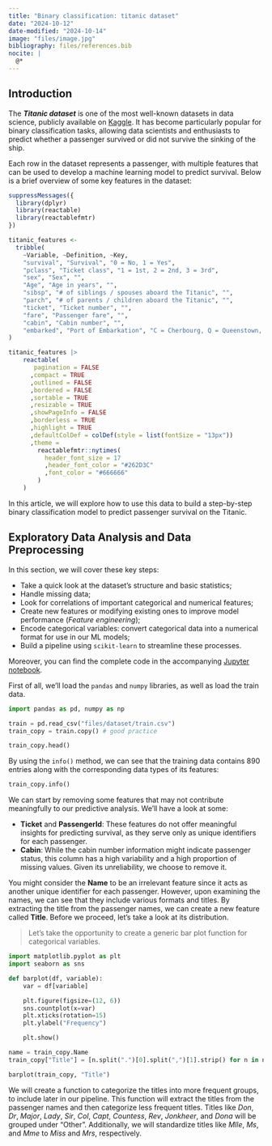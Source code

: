 ```yaml
---
title: "Binary classification: titanic dataset"
date: "2024-10-12"
date-modified: "2024-10-14"
image: "files/image.jpg"
bibliography: files/references.bib
nocite: |
  @*
---
```


## Introduction

The ***Titanic dataset*** is one of the most well-known datasets in data science, publicly available on [Kaggle](https://www.kaggle.com/c/titanic). It has become particularly popular for binary classification tasks, allowing data scientists and enthusiasts to predict whether a passenger survived or did not survive the sinking of the ship.

Each row in the dataset represents a passenger, with multiple features that can be used to develop a machine learning model to predict survival. Below is a brief overview of some key features in the dataset:

```r

suppressMessages({
  library(dplyr)
  library(reactable)
  library(reactablefmtr)
})

titanic_features <- 
  tribble(
    ~Variable, ~Definition, ~Key,
    "survival", "Survival", "0 = No, 1 = Yes",
    "pclass", "Ticket class", "1 = 1st, 2 = 2nd, 3 = 3rd",
    "sex", "Sex", "",
    "Age", "Age in years", "",
    "sibsp", "# of siblings / spouses aboard the Titanic", "",
    "parch", "# of parents / children aboard the Titanic", "",
    "ticket", "Ticket number", "",
    "fare", "Passenger fare", "",
    "cabin", "Cabin number", "",
    "embarked", "Port of Embarkation", "C = Cherbourg, Q = Queenstown, S = Southampton"
)

titanic_features |> 
    reactable(
       pagination = FALSE
      ,compact = TRUE
      ,outlined = FALSE
      ,bordered = FALSE
      ,sortable = TRUE
      ,resizable = TRUE
      ,showPageInfo = FALSE
      ,borderless = TRUE
      ,highlight = TRUE
      ,defaultColDef = colDef(style = list(fontSize = "13px"))
      ,theme =
        reactablefmtr::nytimes(
          header_font_size = 17
          ,header_font_color = "#262D3C"
          ,font_color = "#666666"
        )
    )

```

In this article, we will explore how to use this data to build a step-by-step binary classification model to predict passenger survival on the Titanic.

## Exploratory Data Analysis and Data Preprocessing

In this section, we will cover these key steps:

-   Take a quick look at the dataset’s structure and basic statistics;
-   Handle missing data;
-   Look for correlations of important categorical and numerical features;
-   Create new features or modifying existing ones to improve model performance (*Feature engineering*);
-   Encode categorical variables: convert categorical data into a numerical format for use in our ML models;
-   Build a pipeline using `scikit-learn` to streamline these processes.

Moreover, you can find the complete code in the accompanying [Jupyter notebook]().

First of all, we'll load the `pandas` and `numpy` libraries, as well as load the train data.

```python
import pandas as pd, numpy as np

train = pd.read_csv("files/dataset/train.csv")
train_copy = train.copy() # good practice

train_copy.head()
```

By using the `info()` method, we can see that the training data contains 890 entries along with the corresponding data types of its features:

```python
train_copy.info()
```

We can start by removing some features that may not contribute meaningfully to our predictive analysis. We'll have a look at some:

-   **Ticket** and **PassengerId**: These features do not offer meaningful insights for predicting survival, as they serve only as unique identifiers for each passenger.
-   **Cabin**: While the cabin number information might indicate passenger status, this column has a high variability and a high proportion of missing values. Given its unreliability, we choose to remove it.

You might consider the **Name** to be an irrelevant feature since it acts as another unique identifier for each passenger. However, upon examining the names, we can see that they include various formats and titles. By extracting the title from the passenger names, we can create a new feature called **Title**. Before we proceed, let's take a look at its distribution.

> Let's take the opportunity to create a generic bar plot function for categorical variables.

```python
import matplotlib.pyplot as plt
import seaborn as sns

def barplot(df, variable):
    var = df[variable]

    plt.figure(figsize=(12, 6))
    sns.countplot(x=var)
    plt.xticks(rotation=15)
    plt.ylabel("Frequency")

    plt.show()
```

```python
name = train_copy.Name
train_copy["Title"] = [n.split(".")[0].split(",")[1].strip() for n in name]

barplot(train_copy, "Title")
```

We will create a function to categorize the titles into more frequent groups, to include later in our pipeline. This function will extract the titles from the passenger names and then categorize less frequent titles. Titles like *Don*, *Dr*, *Major*, *Lady*, *Sir*, *Col*, *Capt*, *Countess*, *Rev*, *Jonkheer*, and *Dona* will be grouped under "Other". Additionally, we will standardize titles like *Mlle*, *Ms*, and *Mme* to *Miss* and *Mrs*, respectively.

